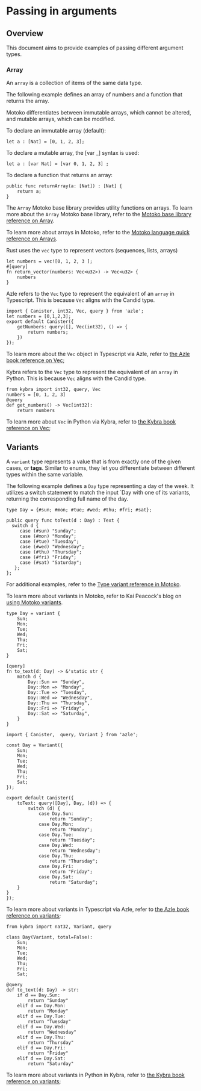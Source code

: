 
# Passing in arguments

## Overview 

This document aims to provide examples of passing different argument types.

### Array

An `array` is a collection of items of the same data type.

The following example defines an array of numbers and a function that returns the array.

<Tabs groupId="language">
<TabItem value="motoko" label="Motoko" default>

Motoko differentiates between immutable arrays, which cannot be altered, and mutable arrays, which can be modified.

To declare an immutable array (default):

```
let a : [Nat] = [0, 1, 2, 3];
```

To declare a mutable array, the [var _] syntax is used:

```
let a : [var Nat] = [var 0, 1, 2, 3] ;
```

To declare a function that returns an array:

```
public func returnArray(a: [Nat]) : [Nat] {
    return a;
}
```

The `Array` Motoko base library provides utility functions on arrays. To learn more about the `Array` Motoko base library, refer to the [Motoko base library reference on Array](https://internetcomputer.org/docs/current/motoko/main/base/Array). 

To learn more about arrays in Motoko, refer to the [Motoko language quick reference on Arrays](https://internetcomputer.org/docs/current/motoko/main/language-manual/#arrays).

</TabItem>

<TabItem value="rust" label="Rust" default>

Rust uses the `vec` type to represent vectors (sequences, lists, arrays)

```
let numbers = vec![0, 1, 2, 3 ];
#[query]
fn return_vector(numbers: Vec<u32>) -> Vec<u32> {
    numbers
}
```

</TabItem>

<TabItem value="typescript" label="Typescript" default>

Azle refers to the `Vec` type to represent the equivalent of an `array` in Typescript. This is because `Vec` aligns with the Candid type.

```
import { Canister, int32, Vec, query } from 'azle';
let numbers = [0,1,2,3];
export default Canister({
    getNumbers: query([], Vec(int32), () => {
        return numbers;
    })
});
```
To learn more about the `Vec` object in Typescript via Azle, refer to [the Azle book reference on Vec](https://demergent-labs.github.io/azle/reference/candid/vec.html?highlight=array#vec);

</TabItem>

<TabItem value="python" label="Python" default>

Kybra refers to the `Vec` type to represent the equivalent of an `array` in Python. This is because `Vec` aligns with the Candid type.

```
from kybra import int32, query, Vec
numbers = [0, 1, 2, 3]
@query
def get_numbers() -> Vec[int32]:
    return numbers
```
To learn more about `Vec` in Python via Kybra, refer to [the Kybra book reference on Vec](https://demergent-labs.github.io/kybra/reference/candid/vec.html);

</TabItem>
</Tabs>

## Variants

A `variant` type represents a value that is from exactly one of the given cases, or **tags**. Similar to enums, they let you differentiate between different types within the same variable.

The following example defines a `Day` type representing a day of the week. It utilizes a switch statement to match the input `Day with one of its variants, returning the corresponding full name of the day.

<Tabs groupId="language">
<TabItem value="motoko" label="Motoko" default>

```
type Day = {#sun; #mon; #tue; #wed; #thu; #fri; #sat};

public query func toText(d : Day) : Text {
  switch d {
     case (#sun) "Sunday";
     case (#mon) "Monday";
     case (#tue) "Tuesday";
     case (#wed) "Wednesday";
     case (#thu) "Thursday";
     case (#fri) "Friday";
     case (#sat) "Saturday";
   };
};
```
For additional examples, refer to the [Type variant reference in Motoko](https://internetcomputer.org/docs/current/motoko/main/overview/#variants).

To learn more about variants in Motoko, refer to Kai Peacock's blog on [using Motoko variants](https://kyle-peacock.com/blog/motoko/using-variants/#:~:text=Motoko%20variants%20are%20a%20cool,storing%2C%20similar%20to%20an%20enum.). 

</TabItem>

<TabItem value="rust" label="Rust" default>

```
type Day = variant {
    Sun;
    Mon;
    Tue;
    Wed;
    Thu;
    Fri;
    Sat;
}

[query]
fn to_text(d: Day) -> &'static str {
    match d {
        Day::Sun => "Sunday",
        Day::Mon => "Monday",
        Day::Tue => "Tuesday",
        Day::Wed => "Wednesday",
        Day::Thu => "Thursday",
        Day::Fri => "Friday",
        Day::Sat => "Saturday",
    }
}
```

</TabItem>

<TabItem value="typescript" label="Typescript" default>

```
import { Canister,  query, Variant } from 'azle';

const Day = Variant({
    Sun;
    Mon;
    Tue;
    Wed;
    Thu;
    Fri;
    Sat;
});

export default Canister({
    toText: query([Day], Day, (d)) => {
        switch (d) {
            case Day.Sun:
                return "Sunday";
            case Day.Mon:
                return "Monday";
            case Day.Tue:
                return "Tuesday";
            case Day.Wed:
                return "Wednesday";
            case Day.Thu:
                return "Thursday";
            case Day.Fri:
                return "Friday";
            case Day.Sat:
                return "Saturday";
    }
}
});
```
To learn more about variants in Typescript via Azle, refer to [the Azle book reference on variants](https://demergent-labs.github.io/azle/reference/candid/variant.html?highlight=variant#variant);

</TabItem>

<TabItem value="python" label="Python" default>

```
from kybra import nat32, Variant, query

class Day(Variant, total=False):
    Sun;
    Mon;
    Tue;
    Wed;
    Thu;
    Fri;
    Sat;

@query
def to_text(d: Day) -> str:
    if d == Day.Sun:
        return "Sunday"
    elif d == Day.Mon:
        return "Monday"
    elif d == Day.Tue:
        return "Tuesday"
    elif d == Day.Wed:
        return "Wednesday"
    elif d == Day.Thu:
        return "Thursday"
    elif d == Day.Fri:
        return "Friday"
    elif d == Day.Sat:
        return "Saturday"
```
To learn more about variants in Python in Kybra, refer to [the Kybra book reference on variants](https://demergent-labs.github.io/kybra/reference/candid/variant.html);

</TabItem>
</Tabs>
